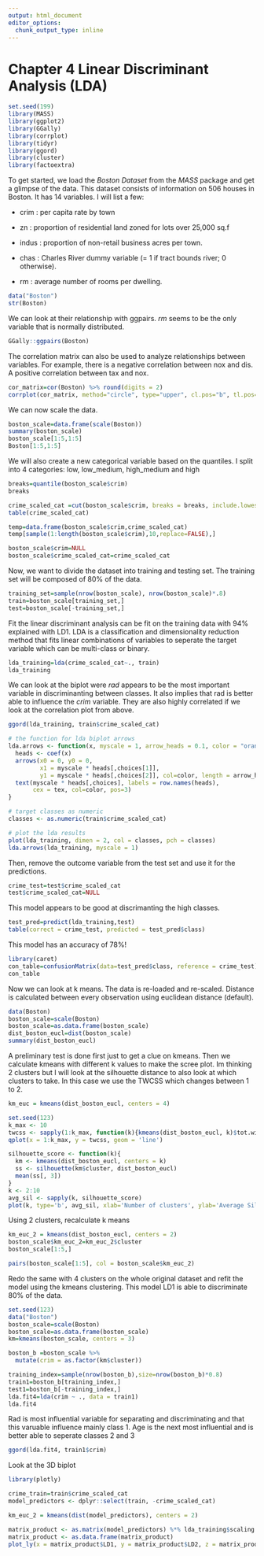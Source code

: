 ```yaml
---
output: html_document
editor_options: 
  chunk_output_type: inline
---
```

# Chapter 4 Linear Discriminant Analysis (LDA)
```r
set.seed(199)
library(MASS)
library(ggplot2)
library(GGally)
library(corrplot)
library(tidyr)
library(ggord)
library(cluster) 
library(factoextra)

```
To get started, we load the *Boston Dataset* from the *MASS* package and get a glimpse of the data. 
This dataset consists of information on 506 houses in Boston. It has 14 variables. I will list a few:

* crim : per capita rate by town

* zn : proportion of residential land zoned for lots over 25,000 sq.f

* indus : proportion of non-retail business acres per town.

* chas : Charles River dummy variable (= 1 if tract bounds river; 0 otherwise).

* rm : average number of rooms per dwelling.

```r
data("Boston")
str(Boston)
```
We can look at their relationship with ggpairs. *rm* seems to be the only variable that is normally distributed.
```r
GGally::ggpairs(Boston)
```
The correlation matrix can also be used to analyze relationships between variables. For example, there is a negative correlation between nox and dis. A positive correlation between tax and nox. 
```r
cor_matrix=cor(Boston) %>% round(digits = 2)
corrplot(cor_matrix, method="circle", type="upper", cl.pos="b", tl.pos="d", tl.cex = 0.6)
```
We can now scale the data.
```r
boston_scale=data.frame(scale(Boston))
summary(boston_scale)
boston_scale[1:5,1:5]
Boston[1:5,1:5]

```
We will also create a new categorical variable based on the quantiles. I split into 4 categories: low, low_medium, high_medium and high
```r
breaks=quantile(boston_scale$crim)
breaks
```

```r
crime_scaled_cat =cut(boston_scale$crim, breaks = breaks, include.lowest = TRUE, labels = c("low", "medium_low", "medium_high", "high"))
table(crime_scaled_cat)
```

```r
temp=data.frame(boston_scale$crim,crime_scaled_cat)
temp[sample(1:length(boston_scale$crim),10,replace=FALSE),]

boston_scale$crim=NULL
boston_scale$crime_scaled_cat=crime_scaled_cat

```
Now, we want to divide the dataset into training and testing set. The training set will be composed of 80% of the data.
```r
training_set=sample(nrow(boston_scale), nrow(boston_scale)*.8)
train=boston_scale[training_set,]
test=boston_scale[-training_set,]
```

Fit the linear discriminant analysis can be fit on the training data with 94% explained with LD1. LDA is a classification and dimensionality reduction method that fits linear combinations of variables to seperate the target variable which can be multi-class or binary. 
```r
lda_training=lda(crime_scaled_cat~., train)
lda_training
```
We can look at the biplot were *rad* appears to be the most important variable in discriminanting between classes. It also implies that rad is better able to influence the *crim* variable. They are also highly correlated if we look at the correlation plot from above.
```r
ggord(lda_training, train$crime_scaled_cat)
```

```r
# the function for lda biplot arrows
lda.arrows <- function(x, myscale = 1, arrow_heads = 0.1, color = "orange", tex = 0.75, choices = c(1,2)){
  heads <- coef(x)
  arrows(x0 = 0, y0 = 0, 
         x1 = myscale * heads[,choices[1]], 
         y1 = myscale * heads[,choices[2]], col=color, length = arrow_heads)
  text(myscale * heads[,choices], labels = row.names(heads), 
       cex = tex, col=color, pos=3)
}

# target classes as numeric
classes <- as.numeric(train$crime_scaled_cat)

# plot the lda results
plot(lda_training, dimen = 2, col = classes, pch = classes)
lda.arrows(lda_training, myscale = 1)
```




Then, remove the outcome variable from the test set and use it for the predictions.
```r
crime_test=test$crime_scaled_cat
test$crime_scaled_cat=NULL
```

This model appears to be good at discrimanting the high classes.
```r
test_pred=predict(lda_training,test)
table(correct = crime_test, predicted = test_pred$class)

```
This model has an accuracy of 78%!
```r
library(caret)
con_table=confusionMatrix(data=test_pred$class, reference = crime_test)
con_table
```
Now we can look at k means. The data is re-loaded and re-scaled. Distance is calculated between every observation using euclidean distance (default).
```r
data(Boston)
boston_scale=scale(Boston)
boston_scale=as.data.frame(boston_scale)
dist_boston_eucl=dist(boston_scale)
summary(dist_boston_eucl)

```

A preliminary test is done first just to get a clue on kmeans. Then we calculate kmeans with different k values to make the scree plot. Im thinking 2 clusters but I will look at the silhouette distance to also look at which clusters to take. In this case we use the TWCSS which changes between 1 to 2.
```r
km_euc = kmeans(dist_boston_eucl, centers = 4)

set.seed(123)
k_max <- 10
twcss <- sapply(1:k_max, function(k){kmeans(dist_boston_eucl, k)$tot.withinss})
qplot(x = 1:k_max, y = twcss, geom = 'line')
```

```r
silhouette_score <- function(k){
  km <- kmeans(dist_boston_eucl, centers = k)
  ss <- silhouette(km$cluster, dist_boston_eucl)
  mean(ss[, 3])
}
k <- 2:10
avg_sil <- sapply(k, silhouette_score)
plot(k, type='b', avg_sil, xlab='Number of clusters', ylab='Average Silhouette Scores', frame=FALSE)


```
Using 2 clusters, recalculate k means 
```r
km_euc_2 = kmeans(dist_boston_eucl, centers = 2)
boston_scale$km_euc_2=km_euc_2$cluster
boston_scale[1:5,]
```

```r
pairs(boston_scale[1:5], col = boston_scale$km_euc_2)
```

Redo the same with 4 clusters on the whole original dataset and refit the model using the kmeans clustering. This model LD1 is able to discriminate 80% of the data.
```r
set.seed(123)
data("Boston")
boston_scale=scale(Boston)
boston_scale=as.data.frame(boston_scale)
km=kmeans(boston_scale, centers = 3)

boston_b =boston_scale %>% 
  mutate(crim = as.factor(km$cluster))

training_index=sample(nrow(boston_b),size=nrow(boston_b)*0.8)
train1=boston_b[training_index,]
test1=boston_b[-training_index,]
lda.fit4=lda(crim ~ ., data = train1)
lda.fit4

```
 Rad is most influential variable for separating and discriminating and that this varuable influence mainly class 1. Age is the next most influential and is better able to seperate classes 2 and 3
```r
ggord(lda.fit4, train1$crim)

```

Look at the 3D biplot
```r
library(plotly)

crime_train=train$crime_scaled_cat
model_predictors <- dplyr::select(train, -crime_scaled_cat)

km_euc_2 = kmeans(dist(model_predictors), centers = 2)

matrix_product <- as.matrix(model_predictors) %*% lda_training$scaling
matrix_product <- as.data.frame(matrix_product)
plot_ly(x = matrix_product$LD1, y = matrix_product$LD2, z = matrix_product$LD3, type= 'scatter3d', mode='markers',color =crime_train )
```





